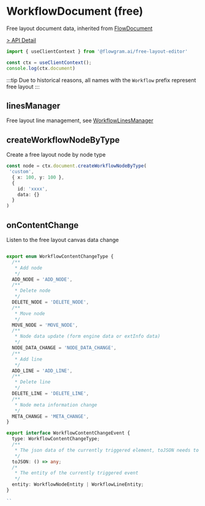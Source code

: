 # WorkflowDocument (free)

Free layout document data, inherited from [FlowDocument](/flowgram.ai/api/core/flow-document.html)

[> API Detail](https://flowgram.ai/auto-docs/free-layout-core/classes/WorkflowDocument.html)

```ts pure
import { useClientContext } from '@flowgram.ai/free-layout-editor'

const ctx = useClientContext();
console.log(ctx.document)
```

:::tip
Due to historical reasons, all names with the `Workflow` prefix represent free layout
:::

## linesManager

Free layout line management, see [WorkflowLinesManager](/api/core/workflow-lines-manager.html)

## createWorkflowNodeByType

Create a free layout node by node type

```ts pure
const node = ctx.document.createWorkflowNodeByType(
 'custom',
  { x: 100, y: 100 },
  {
    id: 'xxxx',
    data: {}
  }
)
```

## onContentChange

Listen to the free layout canvas data change

```ts pure

export enum WorkflowContentChangeType {
  /**
   * Add node
   */
  ADD_NODE = 'ADD_NODE',
  /**
   * Delete node
   */
  DELETE_NODE = 'DELETE_NODE',
  /**
   * Move node
   */
  MOVE_NODE = 'MOVE_NODE',
  /**
   * Node data update (form engine data or extInfo data)
   */
  NODE_DATA_CHANGE = 'NODE_DATA_CHANGE',
  /**
   * Add line
   */
  ADD_LINE = 'ADD_LINE',
  /**
   * Delete line
   */
  DELETE_LINE = 'DELETE_LINE',
  /**
   * Node meta information change
   */
  META_CHANGE = 'META_CHANGE',
}

export interface WorkflowContentChangeEvent {
  type: WorkflowContentChangeType;
  /**
   * The json data of the currently triggered element, toJSON needs to be triggered actively
   */
  toJSON: () => any;
  /*
   * The entity of the currently triggered event
   */
  entity: WorkflowNodeEntity | WorkflowLineEntity;
}

``
